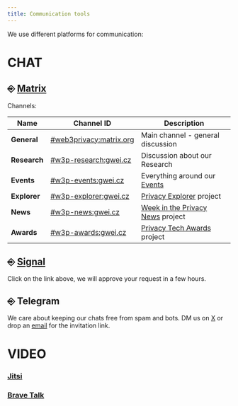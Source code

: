 ```yaml
---
title: Communication tools
---
```


We use different platforms for communication:

# CHAT

## ⎆ [Matrix](https://matrix.to/#/#web3privacy:gwei.cz)

Channels:

| Name | Channel ID | Description |
| --- | --- | --- |
| **General** | [#web3privacy:matrix.org](https://matrix.to/#/#web3privacy:matrix.org) | Main channel - general discussion |
| **Research** | [#w3p-research:gwei.cz](https://matrix.to/#/#w3p-research:gwei.cz) | Discussion about our Research |
| **Events** | [#w3p-events:gwei.cz](https://matrix.to/#/#w3p-events:gwei.cz) | Everything around our [Events](/events/) |
| **Explorer** | [#w3p-explorer:gwei.cz](https://matrix.to/#/#w3p-explorer:gwei.cz) | [Privacy Explorer](/projects/privacy-explorer) project |
| **News** | [#w3p-news:gwei.cz](https://matrix.to/#/#w3p-news:gwei.cz) | [Week in the Privacy News](/news/week-in-the-privacy) project |
| **Awards** | [#w3p-awards:gwei.cz](https://matrix.to/#/#w3p-awards:gwei.cz) | [Privacy Tech Awards](/projects/privacy-tech-awards) project |


## ⎆ [Signal](https://signal.group/#CjQKIH-1ZYEGp50OBvbJRbITIRxDzjH2pSxl7vdkVZs9g5vgEhABUP9wOCxQoDFWpJchERkm) 

Click on the link above, we will approve your request in a few hours.


## ⎆ Telegram 

We care about keeping our chats free from spam and bots. 
DM us on [X](https://x.com/web3privacy) or drop an [email](mailto:web3privacynow@protonmail.com) for the invitation link.


# VIDEO

### [Jitsi](https://meet.jit.si/)

### [Brave Talk](https://brave.com/talk/)



